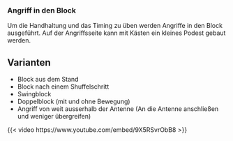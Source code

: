 ### Angriff in den Block

Um die Handhaltung und das Timing zu üben werden Angriffe in den Block ausgeführt. Auf der Angriffsseite kann mit Kästen ein kleines Podest gebaut werden.

:::{.callout-tip}
## Varianten
- Block aus dem Stand
- Block nach einem Shuffelschritt
- Swingblock
- Doppelblock (mit und ohne Bewegung)
- Angriff von weit ausserhalb der Antenne (An die Antenne anschließen und weniger übergreifen)
:::

{{< video https://www.youtube.com/embed/9X5RSvrObB8 >}}

